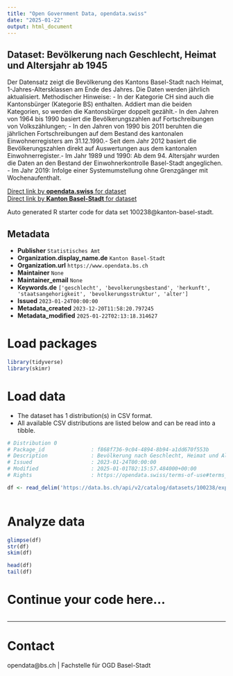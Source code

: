 ```yaml
---
title: "Open Government Data, opendata.swiss"
date: "2025-01-22"
output: html_document
---
```


## Dataset: Bevölkerung nach Geschlecht, Heimat und Altersjahr ab 1945

Der Datensatz zeigt die Bevölkerung des Kantons Basel-Stadt nach Heimat, 1-Jahres-Altersklassen am Ende des Jahres. Die Daten werden jährlich aktualisiert. Methodischer Hinweise: - In der Kategorie CH sind auch die Kantonsbürger (Kategorie BS) enthalten. Addiert man die beiden Kategorien, so werden die Kantonsbürger doppelt gezählt.- In den Jahren von 1964 bis 1990 basiert die Bevölkerungszahlen auf Fortschreibungen von Volkszählungen; - In den Jahren von 1990 bis 2011 beruhten die jährlichen Fortschreibungen auf dem Bestand des kantonalen Einwohnerregisters am 31.12.1990.- Seit dem Jahr 2012 basiert die Bevölkerungszahlen direkt auf Auswertungen aus dem kantonalen Einwohnerregister.- Im Jahr 1989 und 1990:  Ab dem 94. Altersjahr wurden die Daten  an den Bestand der Einwohnerkontrolle Basel-Stadt angeglichen. - Im Jahr 2019: Infolge einer Systemumstellung ohne Grenzgänger mit Wochenaufenthalt.

[Direct link by **opendata.swiss** for dataset](https://opendata.swiss/de/dataset/bevolkerung-nach-geschlecht-heimat-und-altersjahr-ab-1945)<br>
[Direct link by **Kanton Basel-Stadt** for dataset](https://data.bs.ch/explore/dataset/100238/)

Auto generated R starter code for data set 100238@kanton-basel-stadt.

## Metadata

- **Publisher** `Statistisches Amt`
- **Organization.display_name.de** `Kanton Basel-Stadt`
- **Organization.url** `https://www.opendata.bs.ch`
- **Maintainer** `None`
- **Maintainer_email** `None`
- **Keywords.de** `['geschlecht', 'bevolkerungsbestand', 'herkunft', 'staatsangehorigkeit', 'bevolkerungsstruktur', 'alter']`
- **Issued** `2023-01-24T00:00:00`
- **Metadata_created** `2023-12-20T11:58:20.797245`
- **Metadata_modified** `2025-01-22T02:13:18.314627`


# Load packages

```r

library(tidyverse)
library(skimr)

```

# Load data

-   The dataset has 1 distribution(s) in CSV format.
-   All available CSV distributions are listed below and can be read into a tibble.

```r

# Distribution 0
# Package_id               : f868f736-9c04-4894-8b94-a1dd670f553b
# Description              : Bevölkerung nach Geschlecht, Heimat und Altersjahr ab 1945 (csv)
# Issued                   : 2023-01-24T00:00:00
# Modified                 : 2025-01-01T02:15:57.484000+00:00
# Rights                   : https://opendata.swiss/terms-of-use#terms_by

df <- read_delim('https://data.bs.ch/api/v2/catalog/datasets/100238/exports/csv?use_labels=true')



```

# Analyze data

```r

glimpse(df)
str(df)
skim(df)

head(df)
tail(df)

```

# Continue your code here...

```r

```

------------------------------------------------------------------------

# Contact

opendata@bs.ch | Fachstelle für OGD Basel-Stadt
